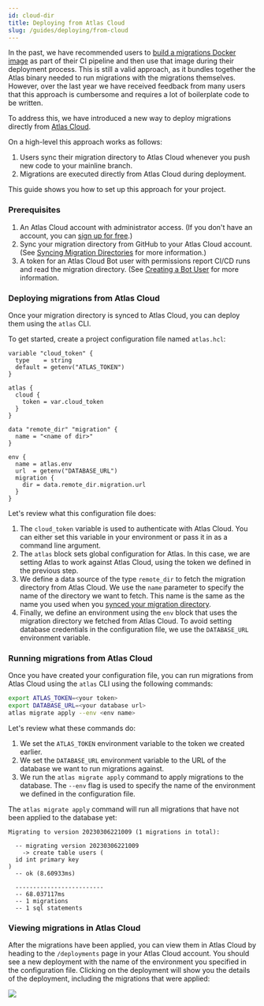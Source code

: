 ```yaml
---
id: cloud-dir
title: Deploying from Atlas Cloud
slug: /guides/deploying/from-cloud
---
```

In the past, we have recommended users to [build a migrations Docker image](image.md) as part of their
CI pipeline and then use that image during their deployment process. This is still a valid approach,
as it bundles together the Atlas binary needed to run migrations with the migrations themselves.
However, over the last year we have received feedback from many users that this approach is cumbersome
and requires a lot of boilerplate code to be written.

To address this, we have introduced a new way to deploy migrations directly from [Atlas Cloud](https://atlasgo.cloud).

On a high-level this approach works as follows:
1. Users sync their migration directory to Atlas Cloud whenever you push new code to your mainline branch.
2. Migrations are executed directly from Atlas Cloud during deployment.

This guide shows you how to set up this approach for your project.

### Prerequisites

1. An Atlas Cloud account with administrator access. (If you don't have an account, you can [sign up for free](https://atlasgo.cloud/).)
2. Sync your migration directory from GitHub to your Atlas Cloud account. (See [Syncing Migration Directories](/cloud/directories) for more information.)
3. A token for an Atlas Cloud Bot user with permissions report CI/CD runs and read the migration directory.
   (See [Creating a Bot User](../../cloud/bot.mdx) for more information.

### Deploying migrations from Atlas Cloud

Once your migration directory is synced to Atlas Cloud, you can deploy them using the `atlas` CLI.

To get started, create a project configuration file named `atlas.hcl`:

```hcl
variable "cloud_token" {
  type    = string
  default = getenv("ATLAS_TOKEN")
}

atlas {
  cloud {
    token = var.cloud_token
  }
}

data "remote_dir" "migration" {
  name = "<name of dir>"
}

env {
  name = atlas.env
  url  = getenv("DATABASE_URL")
  migration {
    dir = data.remote_dir.migration.url
  }
}
```

Let's review what this configuration file does:
1. The `cloud_token` variable is used to authenticate with Atlas Cloud. You can either set this variable
   in your environment or pass it in as a command line argument.
2. The `atlas` block sets global configuration for Atlas. In this case, we are setting Atlas to work against
   Atlas Cloud, using the token we defined in the previous step.
3. We define a data source of the type `remote_dir` to fetch the migration directory from Atlas Cloud.
   We use the `name` parameter to specify the name of the directory we want to fetch. This name is the
   same as the name you used when you [synced your migration directory](../../cloud/directory.mdx).
4. Finally, we define an environment using the `env` block that uses the migration directory we fetched from Atlas Cloud.
   To avoid setting database credentials in the configuration file, we use the `DATABASE_URL` environment variable.

### Running migrations from Atlas Cloud

Once you have created your configuration file, you can run migrations from Atlas Cloud using the `atlas` CLI
using the following commands:

```bash
export ATLAS_TOKEN=<your token>
export DATABASE_URL=<your database url>
atlas migrate apply --env <env name>
```

Let's review what these commands do:
1. We set the `ATLAS_TOKEN` environment variable to the token we created earlier.
2. We set the `DATABASE_URL` environment variable to the URL of the database we want to run migrations against.
3. We run the `atlas migrate apply` command to apply migrations to the database. The `--env` flag is used to specify
   the name of the environment we defined in the configuration file.

The `atlas migrate apply` command will run all migrations that have not been applied to the database yet:

```
Migrating to version 20230306221009 (1 migrations in total):

  -- migrating version 20230306221009
    -> create table users (
  id int primary key
)
  -- ok (8.60933ms)

  -------------------------
  -- 68.037117ms
  -- 1 migrations
  -- 1 sql statements
```

### Viewing migrations in Atlas Cloud

After the migrations have been applied, you can view them in Atlas Cloud by heading to the `/deployments` page
in your Atlas Cloud account. You should see a new deployment with the name of the environment you specified in
the configuration file. Clicking on the deployment will show you the details of the deployment, including the
migrations that were applied:

![](https://atlasgo.io/uploads/cloud/bots/migration-detail.png)
